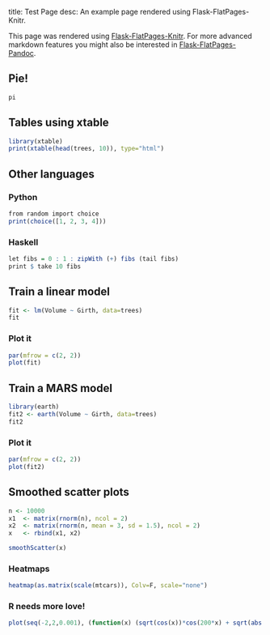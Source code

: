 title:  Test Page
desc:   An example page rendered using Flask-FlatPages-Knitr.

This page was rendered using
[Flask-FlatPages-Knitr](http://github.com/fhirschmann/Flask-FlatPages-Knitr).
For more advanced markdown features you might also be interested in
[Flask-FlatPages-Pandoc](http://github.com/fhirschmann/Flask-FlatPages-Pandoc).

## Pie!
```r
pi
```

## Tables using xtable

```r
library(xtable)
print(xtable(head(trees, 10)), type="html")
```

## Other languages

### Python
```r
from random import choice
print(choice([1, 2, 3, 4]))
```

### Haskell
```r
let fibs = 0 : 1 : zipWith (+) fibs (tail fibs)
print $ take 10 fibs
```

## Train a linear model
```r
fit <- lm(Volume ~ Girth, data=trees)
fit
```

### Plot it
```r
par(mfrow = c(2, 2))
plot(fit)
```

## Train a MARS model
```r
library(earth)
fit2 <- earth(Volume ~ Girth, data=trees)
fit2
```

### Plot it
```r
par(mfrow = c(2, 2))
plot(fit2)
```

## Smoothed scatter plots
```r
n <- 10000
x1  <- matrix(rnorm(n), ncol = 2)
x2  <- matrix(rnorm(n, mean = 3, sd = 1.5), ncol = 2)
x   <- rbind(x1, x2)

smoothScatter(x)
```

### Heatmaps
```r
heatmap(as.matrix(scale(mtcars)), Colv=F, scale="none")
```

### R needs more love!
```r
plot(seq(-2,2,0.001), (function(x) (sqrt(cos(x))*cos(200*x) + sqrt(abs(x))-0.7)*(4-x*x)^0.01)(seq(-2,2,0.001)), type="l")
```
